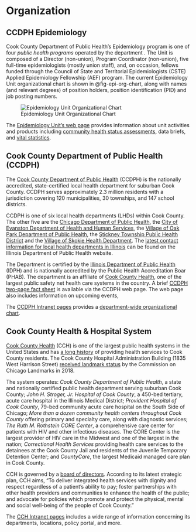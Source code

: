 # Organization {.unnumbered}

## CCDPH Epidemiology
Cook County Department of Public Health's Epidemiology program is one of four *public health programs* operated by the department . The Unit is composed of a Director (non-union), Program Coordinator (non-union), five full-time epidemiologists (mostly union staff), and, on occasion, fellows funded through the Council of State and Territorial Epidemiologists (CSTE) Applied Epidemiology Fellowship (AEF) program. The current Epidemiology Unit organizational chart is shown in @fig-epi-org-chart, along with names (and relevant degrees) of position holders, position identification (PID) and job posting numbers.

![Epidemiology Unit Organizational Chart](images/org_chart_ccdph_epi_unit.PNG){#fig-epi-org-chart fig-alt="CCDPH Epidemiology Unit Organizational Chart."}

The [Epidemiology Unit's web page](https://cookcountypublichealth.org/epidemiology-data-reports/) provides information about unit activities and products including [community health status assessments](https://cookcountypublichealth.org/epidemiology-data-reports/community-health-status-assessments/), data briefs, and [vital statistics](https://cookcountypublichealth.org/epidemiology-data-reports/vital-statistics/). 

## Cook County Department of Public Health (CCDPH)
The [Cook County Department of Public Health](https://cookcountypublichealth.org) (CCDPH) is the nationally accredited, state-certified local health department for suburban Cook County. CCDPH serves approximately 2.3 million residents with a jurisdiction covering 120 municipalities, 30 townships, and 147 school districts. 

CCDPH is one of six local health departments (LHDs) within Cook County. The other five are the [Chicago Department of Public Health](https://www.chicago.gov/city/en/depts/cdph.html), the [City of Evanston Department of Health and Human Services](https://www.cityofevanston.org/government/departments/health-human-services), the [Village of Oak Park Department of Public Health](https://www.oak-park.us/village-services/department-public-health), the [Stickney Township Public Health District](http://stickneypublichealthdistrict.org/) and the [Village of Skokie Health Department](https://www.skokie.org/158/Health). The [latest contact information for local health departments in Illinois](https://idph.illinois.gov/IDPHPrograms/v_LHDDirectory/Show-V-LHDDirectory-Public.aspx?RegionServed=7) can be found on the Illinois Department of Public Health website.

The Department is certified by the [Illinois Department of Public Health](https://dph.illinois.gov/) (IDPH) and is nationally accredited by the Public Health Accreditation Boar (PHAB). The department is an affiliate of [Cook County Health](https://cookcountyhealth.org), one of the largest public safety net health care systems in the country. A brief [CCDPH two-page fact sheet](https://cookcountypublichealth.org/wp-content/uploads/2019/02/ccdph_fact_sheet_090616_final.pdf) is available via the CCDPH web page. The web page also includes information on upcoming events, 

The [CCDPH Intranet pages](https://cchhs1.sharepoint.com/sites/Department-of-Public-Health) provides a [department-wide organizational chart](https://cchhs1.sharepoint.com/sites/Department-of-Public-Health/Shared%20Documents/All%20Staff%20Meetings/Documents/CCDPH_Org%20Chart_July%202023rev8b.pdf).

## Cook County Health & Hospital System

[Cook County Health](https://cookcountyhealth.org/) (CCH) is one of the largest public health systems in the United States and has [a long history](https://cookcountyhealth.org/wp-content/uploads/CCHHS-Milestones-Combined-Display-6-14.pdf) of providing health services to Cook County residents. The Cook County Hospital Administration Building (1835 West Harrison Street) [received landmark status](https://www.chicago.gov/content/dam/city/depts/zlup/Historic_Preservation/Publications/Cook_County_Hospital_Administration_Bldg.pdf) by the Commission on Chicago Landmarks in 2018.

The system operates: *Cook County Department of Public Health*, a state and nationally certified public health department serving suburban Cook County; *John H. Stroger, Jr. Hospital of Cook County*, a 450-bed tertiary, acute care hospital in the Illinois Medical District; *Provident Hospital of Cook County*, 79-bed community acute care hospital on the South Side of Chicago; *More than a dozen community health centers throughout Cook County* offering primary and specialty care, along with diagnostic services; *The Ruth M. Rothstein CORE Center*, a comprehensive care center for patients with HIV and other infectious diseases. The CORE Center is the largest provider of HIV care in the Midwest and one of the largest in the nation; *Correctional Health Services* providing health care services to the detainees at the Cook County Jail and residents of the Juvenile Temporary Detention Center; and *CountyCare*, the largest Medicaid managed care plan in Cook County.

CCH is governed by a [board of directors](https://cookcountyhealth.org/about/board-of-directors/). According to its latest strategic plan, CCH aims, "To deliver integrated health services with dignity and respect regardless of a patient’s ability to pay; foster partnerships with other health providers and communities to enhance the health of the public; and advocate for policies which promote and protect the physical, mental and social well-being of the people of Cook County." 

The [CCH Intranet pages](http://cchintranet.cchhs.local/intranet/) includes a wide range of information concerning its departments, locations, policy portal, and more.
